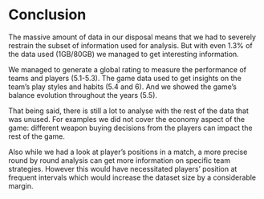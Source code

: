 # Conclusion

The massive amount of data in our disposal means that we had to severely restrain the subset of information used for analysis.
But with even 1.3% of the data used (1GB/80GB) we managed to get interesting information. 

We managed to generate a global rating to measure the performance of teams and players (5.1-5.3). The game data used to get insights on the team's play styles and habits (5.4 and 6). And we showed the game's balance evolution throughout the years (5.5).

That being said, there is still a lot to analyse with the rest of the data that was unused. For examples we did not cover the economy aspect of the game: different weapon buying decisions from the players can impact the rest of the game. 

Also while we had a look at player's positions in a match, a more precise round by round analysis can get more information on specific team strategies. However this would have necessitated players' position at frequent intervals which would increase the dataset size by a considerable margin.

